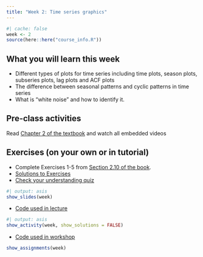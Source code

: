 ```yaml
---
title: "Week 2: Time series graphics"
---
```


```r
#| cache: false
week <- 2
source(here::here("course_info.R"))
```

## What you will learn this week

* Different types of plots for time series including time plots, season plots, subseries plots, lag plots and ACF plots
* The difference between seasonal patterns and cyclic patterns in time series
* What is "white noise" and how to identify it.

## Pre-class activities

Read [Chapter 2 of the textbook](https://otexts.com/fpp3/graphics.html) and watch all embedded videos

## Exercises (on your own or in tutorial)

* Complete Exercises 1-5 from [Section 2.10 of the book](https://otexts.com/fpp3/graphics-exercises.html).
* [Solutions to Exercises](ex2-sol.qmd)
* [Check your understanding quiz](https://learning.monash.edu/mod/quiz/view.php?id=3444035)

```r
#| output: asis
show_slides(week)
```

* [Code used in lecture](lecture2.R)

```r
#| output: asis
show_activity(week, show_solutions = FALSE)
```

* [Code used in workshop](workshop.R)

```r
show_assignments(week)
```
